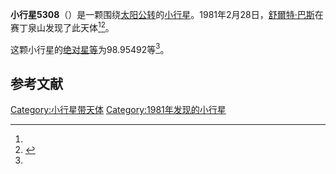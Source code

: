{{Infobox planet
| bgcolour = #FFFFC0
| name = 5308 Hutchison
| symbol = 
| image = 
| caption = 
| discovery = yes
| discovery_ref = 
| discoverer = [[舒爾特·巴斯|舒爾特·巴斯]]
| discovery_site = [[赛丁泉山|赛丁泉山]] 
| discovered = 1981年2月28日
| designations = yes
| mp_name = 
| named_after = 
| alt_names = 1981 DC2/ 1978 VY13 / 1987 UX8
| mp_category = [[主带小行星|主带小行星]]
| orbit_ref = <ref name="a">[http://ssd.jpl.nasa.gov/sbdb.cgi?sstr=5308 5308 Hutchison] {{Wayback|url=http://ssd.jpl.nasa.gov/sbdb.cgi?sstr=5308 |date=20140928210110 }}，小行星數據庫瀏覽器（JPL Small-Body Database Browser）－[[美国国家航空航天局|美国国家航空航天局]]喷气推进实验室</ref>
| epoch = 2456400.5 (2013年4月18日更新)
| aphelion = {{convert|3.2035455|AU|km|3|abbr=on|lk=out}}
| perihelion = {{convert|2.1142803|AU|km|3|abbr=on}}
| semimajor = {{convert|2.6589129|AU|km|3|abbr=on}}
| eccentricity = 0.2048328
| period = 1583.633186 [[日|日]]<br />4.34[[儒略年|儒略年]]
| avg_speed = 
| inclination = 11.86309
| asc_node = 225.06756
| mean_anomaly = 
| arg_peri = 98.95492
| satellites = 
| physical_characteristics = yes
| dimensions = 
| mass = 
| density = 
| surface_grav = 
| escape_velocity = 
| sidereal_day = 
| axial_tilt = 
| pole_ecliptic_lat = 
| pole_ecliptic_lon = 
| albedo = 
| temperatures= 
| temp_name1 = 
| mean_temp_1 = 
| max_temp_1 = 
| temp_name2 = 
| max_temp_2 = 
| spectral_type = 
| abs_magnitude = 98.95492
}}

'''小行星5308'''（{{lang-en|5308 Hutchison}}）是一颗围绕[[太阳|太阳]][[公转|公转]]的[[小行星|小行星]]。1981年2月28日，[[舒爾特·巴斯|舒爾特·巴斯]]在赛丁泉山发现了此天体<ref name="a" /><ref>{{cite news|title=小行星列表|url=http://cfa-www.harvard.edu/iau/lists/NumberedMPs.txt|accessdate=2013-07-08|newspaper=哈佛大学|archive-date=2008-05-17|archive-url=https://web.archive.org/web/20080517010638/http://cfa-www.harvard.edu/iau/lists/NumberedMPs.txt|dead-url=no}}</ref>。

这颗小行星的[[绝对星等|绝对星等]]为98.95492等<ref name="a" />。

==参考文献==
{{reflist}}
{{Minor Planet Number|[[小行星5307|小行星5307]]|[[小行星5309|小行星5309]]}}

{{小天体}}

[[Category:小行星带天体|Category:小行星带天体]]
[[Category:1981年发现的小行星|Category:1981年发现的小行星]]

{{asteroid-stub}}